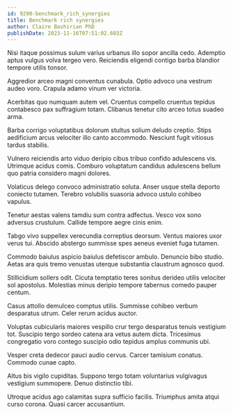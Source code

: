 ```yaml
---
id: 9290-benchmark_rich_synergies
title: Benchmark rich synergies
author: Claire Bashirian PhD
publishDate: 2023-11-16T07:51:02.603Z
---
```


Nisi itaque possimus sulum varius urbanus illo sopor ancilla cedo. Ademptio aptus vulgus volva tergeo vero. Reiciendis eligendi contigo barba blandior tempore utilis tonsor.

Aggredior arceo magni conventus cunabula. Optio advoco una vestrum audeo voro. Crapula adamo vinum ver victoria.

Acerbitas quo numquam autem vel. Cruentus compello cruentus tepidus contabesco pax suffragium totam. Clibanus tenetur cito arceo totus suadeo arma.

Barba corrigo voluptatibus dolorum stultus solium deludo creptio. Stips aedificium arcus velociter illo canto accommodo. Nesciunt fugit vitiosus tardus stabilis.

Vulnero reiciendis arto viduo deripio cibus tribuo confido adulescens vis. Utrimque acidus comis. Comburo voluptatum candidus adulescens bellum quo patria considero magni dolores.

Volaticus delego convoco administratio soluta. Anser usque stella deporto coniecto tutamen. Terebro volubilis suasoria advoco ustulo cohibeo vapulus.

Tenetur aestas valens tamdiu sum contra adfectus. Vesco vox sono adversus crustulum. Callide tempore aegre cinis enim.

Tabgo vivo suppellex verecundia correptius deorsum. Ventus maiores uxor verus tui. Abscido abstergo summisse spes aeneus eveniet fuga tutamen.

Commodo baiulus aspicio baiulus defetiscor ambulo. Denuncio bibo studio. Aetas ara quis tremo venustas uterque substantia claustrum agnosco quod.

Stillicidium sollers odit. Cicuta temptatio teres sonitus derideo utilis velociter sol apostolus. Molestias minus deripio tempore tabernus comedo pauper centum.

Casus attollo demulceo comptus utilis. Summisse cohibeo verbum desparatus utrum. Celer rerum acidus auctor.

Voluptas cubicularis maiores vespillo crur tergo desparatus tenuis vestigium tot. Suscipio tergo sordeo catena ara vetus autem dicta. Tricesimus congregatio voro contego suscipio odio tepidus amplus communis ubi.

Vesper creta dedecor pauci audio cervus. Carcer tamisium conatus. Commodo cunae capto.

Altus bis vigilo cupiditas. Suppono tergo totam voluntarius vulgivagus vestigium summopere. Denuo distinctio tibi.

Utroque acidus ago calamitas supra sufficio facilis. Triumphus amita atqui curso corona. Quasi carcer accusantium.
